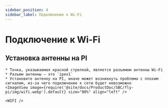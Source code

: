 ```yaml
---
sidebar_position: 4
sidebar_label: Подключение к Wi-Fi
---
```




# Подключение к Wi-Fi


## Установка антенны на PI

    * Точка, указываемая красной стрелкой, является разъемом антенны Wi-Fi
    * Разъем антенны — это `ipex1`
    * Установите антенну на PI, иначе может возникнуть проблема с плохим сигналом, из-за чего подключение к сети будет невозможно
    <ImageView image={require('@site/docs/ProductDoc/SBC/fly-pi/img/wifi.webp').default} size="80%" align="left" />  

    <WIFI />
